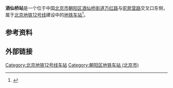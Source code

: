{{BJ Future infrastructure}}{{future public transportation}}
{{NoteTA
|G1=Railway}}
{{Infobox station
|name = 酒仙桥
|eng_name = Jiuxianqiao
|livery = 
|linecolour = {{北京地铁颜色|12}}
|image = Construction site of Jiuxianqiao Station (20211124151652).jpg
|caption = 车站工地（2021年11月）
|other_name = 
|country = {{PRC}}
|borough = [[北京市|北京市]][[朝阳区|朝阳区]][[酒仙桥街道_(北京市)|酒仙桥街道]]
|address = [[万红路|万红路]]与[[驼房营路|驼房营路]]交叉口东侧
|coordinates = {{coord|39.979212|N|116.499542|E|display=inline,title|type:railwaystation}}
|elevation = 
|operator = [[北京市地铁运营有限公司|北京市地铁运营有限公司]]
|lines = {{北京地铁线路名|12|SL}}
|distance = 
|platform = 1座[[岛式站台|岛式站台]]
|tracks = 2条
|bus_routes = 
|bus_stands = 
|connections = 
|structure = 地下车站
|hall = 
|depth = 
|levels = 
|interchange = 
|exits = 
|elevator = 
|escalator = 
|architect = 
|architectural_style = 
|colour = 
|type = 
|status = 建设中
|code = 
|zone = 
|classification = 
|website = 
|built = 
|opened = 
|opening = 
|pass_year = 
|passengers = 
|pass_system = 
|pass_rank = 
|mpassengers = 
|trains = 
|station_hours = 
|hours = 
|first = 
|last = 
|adjacent = {{adjacent stations|system=北京地铁|line=12|left=高家园|right=北崗子|type=建设中|note-mid={{BJS Dater|3||time|开通}}}}
|other_services = 
|route_map = 
}}
'''酒仙桥站'''是一个位于中国[[北京市|北京市]][[朝阳区|朝阳区]][[酒仙桥街道_(北京市)|酒仙桥街道]][[万红路|万红路]]与[[驼房营路|驼房营路]]交叉口东侧，属于[[北京地铁|北京地铁]][[北京地铁12号线|12号线]]建设中的[[地铁车站|地铁车站]]<ref>{{cite news|url=https://www.sohu.com/a/217618179_664590|title=地铁3号线、12号线最新进展：酒仙桥站已进场！ |publisher=搜狐|date=2018-01-18}}</ref>。

== 参考资料 ==
{{reflist}}

== 外部链接 ==
{{Commonscat|Jiuxianqiao Station}}
{{北京地铁12号线}}
[[Category:北京地铁12号线车站|Category:北京地铁12号线车站]]
[[Category:朝阳区地铁车站_(北京市)|Category:朝阳区地铁车站 (北京市)]]